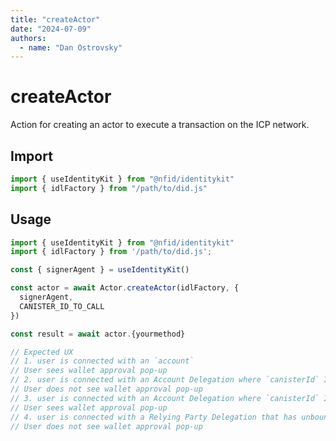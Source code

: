 ```yaml
---
title: "createActor"
date: "2024-07-09"
authors:
  - name: "Dan Ostrovsky"
---
```


# createActor

Action for creating an actor to execute a transaction on the ICP network.

## Import

```typescript
import { useIdentityKit } from "@nfid/identitykit"
import { idlFactory } from "/path/to/did.js"
```

## Usage

```typescript
import { useIdentityKit } from "@nfid/identitykit"
import { idlFactory } from '/path/to/did.js';

const { signerAgent } = useIdentityKit()

const actor = await Actor.createActor(idlFactory, {
  signerAgent,
  CANISTER_ID_TO_CALL
})

const result = await actor.{yourmethod}

// Expected UX
// 1. user is connected with an `account`
// User sees wallet approval pop-up
// 2. user is connected with an Account Delegation where `canisterId` IS listed as a `target`
// User does not see wallet approval pop-up
// 3. user is connected with an Account Delegation where `canisterId` IS NOT listed as a `target`
// User sees wallet approval pop-up
// 4. user is connected with a Relying Party Delegation that has unbounded targets (i.e. II or anonymous NFID Wallet account)
// User does not see wallet approval pop-up
```
